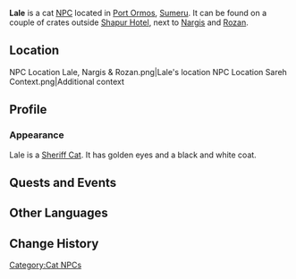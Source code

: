 {{Character Infobox
|type             = NPC
|image            = NPC Lale.png
|region           = Sumeru
|affiliation      = 
}}
'''Lale''' is a cat [[NPC]] located in [[Port Ormos]], [[Sumeru]]. It can be found on a couple of crates outside [[Shapur Hotel]], next to [[Nargis]] and [[Rozan]].

==Location==
<gallery>
NPC Location Lale, Nargis & Rozan.png|Lale's location
NPC Location Sareh Context.png|Additional context
</gallery>

==Profile==
<!-- Detailed story/lore information goes here.
''(To be added.)''

===Personality===
''(To be added.)''
-->
===Appearance===
<!-- Keep appearance section short and concise. Limit to 2 paragraphs with 3-4 sentences each. -->
Lale is a [[Sheriff Cat]]. It has golden eyes and a black and white coat.

==Quests and Events==
{{Quests and Events}}
<!--
==Event Dialogue==
===Event Name===
{{Dialogue start}}
:'''{{subst:PAGENAME}}:'''
{{Dialogue end}}

==Trivia==
* 
-->
==Other Languages==
{{Other Languages
|default_hidden = 1
|en      = Lale
|zhs     = 「拉勒」
|zhs_rm  = "Lālè"
|zht     = 「拉勒」
|zht_rm  = "Lālè"
|ja      = 「ララ」
|ja_rm   = "Rara"
|ko      = 「라레」
|ko_rm   = "Rare"
|es      = Lale
|fr      = Lale
|ru      = Лали
|th      = Lale
|vi      = Lale
|de      = „Lale“
|id      = Lale
|pt      = Lale
|tr      = Lale
|it      = Lale
}}

==Change History==
{{Change History|3.0}}
<!--
==References==
{{Reflist}}
-->
[[Category:Cat NPCs]]